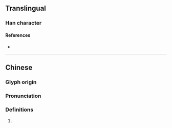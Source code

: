 {{character info/new}}
==Translingual==

===Han character===
{{Han char|rn=64|rad=手|as=08|sn=11|four=56011|canj=QAPP|ids=⿰扌昆}}

====References====
* {{Han ref|kx=0437.070|dkj=12249|hdz=31896.070|uh=638D|ud=25485|bh=D5A5|bd=54693}}

----

==Chinese==
{{zh-forms}}

===Glyph origin===
{{Han etym}}

===Pronunciation===
{{zh-pron
|m=hùn
|c=gwan2,wan6
|mc=y
|oc=y
|cat=
}}

===Definitions===
{{zh-hanzi}}

# {{rfdef|zh}}